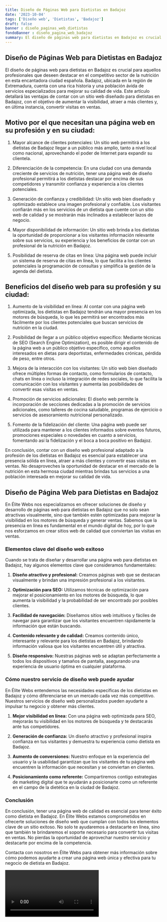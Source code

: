 ```yaml
---
title: Diseño de Páginas Web para Dietistas en Badajoz
date: '2023-10-04'
tags: ['Diseño web', 'Dietistas', 'Badajoz']
draft: false
banner : diseño_paginas_web_dietistas
fondoBanner : diseño_pagina_web_badajoz
summary: El diseño de páginas web para dietistas en Badajoz es crucial para aquellos profesionales que deseen destacar en el competitivo sector de la nutrición en esta encantadora ciudad española. Badajoz, ubicada en la región de Extremadura, cuenta con una rica historia y una población ávida de servicios especializados para mejorar su calidad de vida. Este artículo detallará las ventajas de contar con un sitio web diseñado para dietistas en Badajoz, con el objetivo de aumentar la visibilidad, atraer a más clientes y, en última instancia, convertir visitas en ventas.
---
```


## Diseño de Páginas Web para Dietistas en Badajoz

El diseño de páginas web para dietistas en Badajoz es crucial para aquellos profesionales que deseen destacar en el competitivo sector de la nutrición en esta encantadora ciudad española. Badajoz, ubicada en la región de Extremadura, cuenta con una rica historia y una población ávida de servicios especializados para mejorar su calidad de vida. Este artículo detallará las ventajas de contar con un sitio web diseñado para dietistas en Badajoz, con el objetivo de aumentar la visibilidad, atraer a más clientes y, en última instancia, convertir visitas en ventas.

## Motivo por el que necesitan una página web en su profesión y en su ciudad:

1. Mayor alcance de clientes potenciales: Un sitio web permitirá a los dietistas de Badajoz llegar a un público más amplio, tanto a nivel local como nacional, aprovechando el poder de Internet para expandir su clientela.

2. Diferenciación de la competencia: En una ciudad con una demanda creciente de servicios de nutrición, tener una página web de diseño profesional permitirá a los dietistas destacar por encima de sus competidores y transmitir confianza y experiencia a los clientes potenciales.

3. Generación de confianza y credibilidad: Un sitio web bien diseñado y optimizado establece una imagen profesional y confiable. Los visitantes confiarán más en los servicios de un dietista que cuente con un sitio web de calidad y se mostrarán más inclinados a establecer lazos de negocio.

4. Mayor disponibilidad de información: Un sitio web brinda a los dietistas la oportunidad de proporcionar a los visitantes información relevante sobre sus servicios, su experiencia y los beneficios de contar con un profesional de la nutrición en Badajoz.

5. Posibilidad de reserva de citas en línea: Una página web puede incluir un sistema de reserva de citas en línea, lo que facilita a los clientes potenciales la programación de consultas y simplifica la gestión de la agenda del dietista.

## Beneficios del diseño web para su profesión y su ciudad:

1. Aumento de la visibilidad en línea: Al contar con una página web optimizada, los dietistas en Badajoz tendrán una mayor presencia en los motores de búsqueda, lo que les permitirá ser encontrados más fácilmente por los clientes potenciales que buscan servicios de nutrición en la ciudad.

2. Posibilidad de llegar a un público objetivo específico: Mediante técnicas de SEO (Search Engine Optimization), es posible dirigir el contenido de la página web a un público objetivo específico, como aquellos interesados en dietas para deportistas, enfermedades crónicas, pérdida de peso, entre otros.

3. Mejora de la interacción con los visitantes: Un sitio web bien diseñado ofrece múltiples formas de contacto, como formularios de contacto, chats en línea o incluso la integración de redes sociales, lo que facilita la comunicación con los visitantes y aumenta las posibilidades de convertir esas visitas en ventas.

4. Promoción de servicios adicionales: El diseño web permite la incorporación de secciones dedicadas a la promoción de servicios adicionales, como talleres de cocina saludable, programas de ejercicio o servicios de asesoramiento nutricional personalizado.

5. Fomento de la fidelización del cliente: Una página web puede ser utilizada para mantener a los clientes informados sobre eventos futuros, promociones especiales o novedades en cuanto a servicios, fomentando así la fidelización y el boca a boca positivo en Badajoz.

En conclusión, contar con un diseño web profesional adaptado a la profesión de los dietistas en Badajoz es esencial para establecer una presencia sólida en línea, atraer a más clientes y convertir esas visitas en ventas. No desaproveches la oportunidad de destacar en el mercado de la nutrición en esta hermosa ciudad mientras brindas tus servicios a una población interesada en mejorar su calidad de vida.

<GifSeo />

<Cta />

## Diseño de Página Web para Dietistas en Badajoz

En Élite Webs nos especializamos en ofrecer soluciones de diseño y desarrollo de páginas web para dietistas en Badajoz que no solo sean atractivas visualmente, sino que también estén optimizadas para mejorar la visibilidad en los motores de búsqueda y generar ventas. Sabemos que la presencia en línea es fundamental en el mundo digital de hoy, por lo que nos esforzamos en crear sitios web de calidad que conviertan las visitas en ventas.

### Elementos clave del diseño web exitoso

Cuando se trata de diseñar y desarrollar una página web para dietistas en Badajoz, hay algunos elementos clave que consideramos fundamentales:

1. **Diseño atractivo y profesional:** Creamos páginas web que se destacan visualmente y brindan una impresión profesional a los visitantes.

2. **Optimización para SEO:** Utilizamos técnicas de optimización para mejorar el posicionamiento en los motores de búsqueda, lo que aumenta la visibilidad y la probabilidad de ser encontrado por posibles clientes.

3. **Facilidad de navegación:** Diseñamos sitios web intuitivos y fáciles de navegar para garantizar que los visitantes encuentren rápidamente la información que están buscando.

4. **Contenido relevante y de calidad:** Creamos contenido único, interesante y relevante para los dietistas en Badajoz, brindando información valiosa que los visitantes encuentren útil y atractiva.

5. **Diseño responsivo:** Nuestras páginas web se adaptan perfectamente a todos los dispositivos y tamaños de pantalla, asegurando una experiencia de usuario óptima en cualquier plataforma.

### Cómo nuestro servicio de diseño web puede ayudar

En Élite Webs entendemos las necesidades específicas de los dietistas en Badajoz y cómo diferenciarse en un mercado cada vez más competitivo. Nuestros servicios de diseño web personalizados pueden ayudarte a impulsar tu negocio y obtener más clientes.

1. **Mejor visibilidad en línea:** Con una página web optimizada para SEO, mejorarás tu visibilidad en los motores de búsqueda y te destacarás ante tus competidores.

2. **Generación de confianza:** Un diseño atractivo y profesional inspira confianza en tus visitantes y demuestra tu experiencia como dietista en Badajoz.

3. **Aumento de conversiones:** Nuestro enfoque en la experiencia del usuario y la usabilidad garantizan que los visitantes de tu página web encuentren la información que necesitan y se conviertan en clientes.

4. **Posicionamiento como referente:** Compartiremos contigo estrategias de marketing digital que te ayudarán a posicionarte como un referente en el campo de la dietética en la ciudad de Badajoz.

### Conclusión

En conclusión, tener una página web de calidad es esencial para tener éxito como dietista en Badajoz. En Élite Webs estamos comprometidos en ofrecerte soluciones de diseño web que cumplan con todos los elementos clave de un sitio exitoso. No solo te ayudaremos a destacarte en línea, sino que también te brindaremos el soporte necesario para convertir tus visitas en ventas. No pierdas la oportunidad de aprovechar nuestro servicio y destacarte por encima de la competencia.

Contacta con nosotros en Élite Webs para obtener más información sobre cómo podemos ayudarte a crear una página web única y efectiva para tu negocio de dietista en Badajoz.

<Video />

<CtaBot job='Dietistas' city='Badajoz'/>

<Gmaps query='Badajoz+españa+maps' />